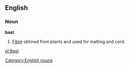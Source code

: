 ==English==

===Noun===
'''bast'''
# [[Fibre]] obtined from plants and used for matting and cord.

[[Category:English nouns]]

[[pl:Bast]]